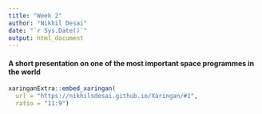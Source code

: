 ```yaml
---
title: "Week 2"
author: "Nikhil Desai"
date: "`r Sys.Date()`"
output: html_document
---
```


#### A short presentation on one of the most important space programmes in the world

```r

xaringanExtra::embed_xaringan(
  url = "https://nikhilsdesai.github.io/Xaringan/#1",
  ratio = "11:9")

```
